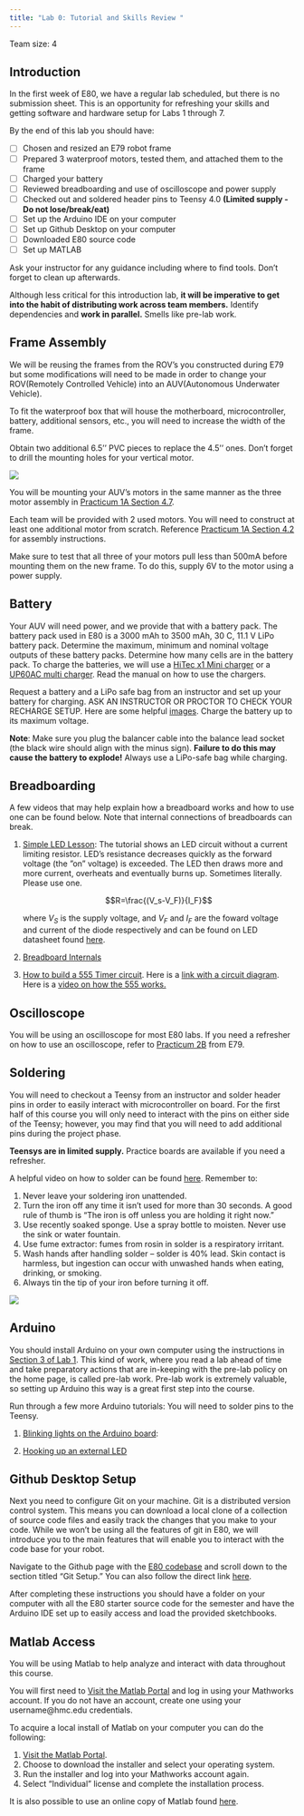 ```yaml
---
title: "Lab 0: Tutorial and Skills Review "
---
```


Team size: 4

## Introduction

In the first week of E80, we have a regular lab scheduled, but there is no submission sheet. This is an opportunity for refreshing your skills and getting software and hardware setup for Labs 1 through 7.

By the end of this lab you should have:

- [ ] Chosen and resized an E79 robot frame
- [ ] Prepared 3 waterproof motors, tested them, and attached them to the frame
- [ ] Charged your battery
- [ ] Reviewed breadboarding and use of oscilloscope and power supply
- [ ] Checked out and soldered header pins to Teensy 4.0 **(Limited supply - Do not lose/break/eat)**
- [ ] Set up the Arduino IDE on your computer
- [ ] Set up Github Desktop on your computer
- [ ] Downloaded E80 source code
- [ ] Set up MATLAB

Ask your instructor for any guidance including where to find tools. Don't forget to clean up afterwards. 


Although less critical for this introduction lab, **it will be imperative to get into the habit of distributing work across team members.** Identify dependencies and **work in parallel.** Smells like pre-lab work.

## Frame Assembly

We will be reusing the frames from the ROV's you constructed during E79 but some modifications will need to be made in order to change your ROV(Remotely Controlled Vehicle) into an AUV(Autonomous Underwater Vehicle).

To fit the waterproof box that will house the motherboard, microcontroller, battery, additional sensors, etc., you will need to increase the width of the frame.

Obtain two additional 6.5'' PVC pieces to replace the 4.5'' ones. Don't forget to drill the mounting holes for your vertical motor. 

![](img/rov.png)

You will be mounting your AUV's motors in the same manner as the three motor assembly in [Practicum 1A Section 4.7](https://sites.google.com/g.hmc.edu/e79-practicum/module-1/practicum-1a).

Each team will be provided with 2 used motors. You will need to construct at least one additional motor from scratch. Reference [Practicum 1A Section 4.2](https://sites.google.com/g.hmc.edu/e79-practicum/module-1/practicum-1a) for assembly instructions.

Make sure to test that all three of your motors pull less than 500mA before mounting them on the new frame. To do this, supply 6V to the motor using a power supply.

## Battery

Your AUV will need power, and we provide that with a battery pack. The battery pack used in E80 is a 3000 mAh to 3500 mAh, 30 C, 11.1 V LiPo battery pack. Determine the maximum, minimum and nominal voltage outputs of these battery packs. Determine how many cells are in the battery pack. To charge the batteries, we will use a [HiTec x1 Mini charger](https://hitecrcd.com//images/products/pdf/419_X1mini_Manual_BAS-V2-Web.pdf) or a [UP60AC multi charger](http://www.hrpdealer.com/pdf/manuals/UPTUP60AC%20Manual.pdf). Read the manual on how to use the chargers.

Request a battery and a LiPo safe bag from an instructor and set up your battery for charging. ASK AN INSTRUCTOR OR PROCTOR TO CHECK YOUR RECHARGE SETUP. Here are some helpful [images](https://drive.google.com/open?id=1K1DSOdeqAjU_JU-sTOdiBUnwMmpwUTPP). Charge the battery up to its maximum voltage.

::: {.note-box}
**Note**: Make sure you plug the balancer cable into the balance lead socket (the black wire should align with the minus sign). **Failure to do this may cause the battery to explode!** Always use a LiPo-safe bag while charging.
:::

## Breadboarding

A few videos that may help explain how a breadboard works and how to use one can be found below. Note that internal connections of breadboards can break. 

1. [Simple LED Lesson](https://www.youtube.com/watch?v=wCJKMFGEuuI):
    The tutorial shows an LED circuit without a current limiting resistor.  LED’s resistance decreases quickly as the forward voltage (the ”on” voltage) is exceeded.  The LED then draws more and more current, overheats and eventually burns up.  Sometimes literally. Please use one.
    
    $$R=\frac{(V_s-V_F)}{I_F}$$

    where $V_S$ is the supply voltage, and $V_F$ and $I_F$ are the foward voltage and current of the diode respectively and can be found on LED datasheet found [ here](https://www.aopled.com/AOP_PDFs/L513SRD-C.pdf).

2. [Breadboard Internals](https://www.youtube.com/watch?v=S_a-qCy6Ekk)
3. [How to build a 555 Timer circuit](https://www.youtube.com/watch?v=Vbz_MKT7KnI). Here is a [link with a circuit diagram](https://www.elprocus.com/blinking-led-using-555-timer-ic/). Here is a [video on how the 555 works.](https://www.youtube.com/watch?time_continue=385&v=i0SNb__dkYI&feature=emb_logo) 


## Oscilloscope

You will be using an oscilloscope for most E80 labs. If you need a refresher on how to use an oscilloscope, refer to [Practicum 2B](https://sites.google.com/g.hmc.edu/e79-practicum/module-2/practicum-2b) from E79.



## Soldering

You will need to checkout a Teensy from an instructor and solder header pins in order to easily interact with microcontroller on board. For the first half of this course you will only need to interact with the pins on either side of the Teensy; however, you may find that you will need to add additional pins during the project phase.

**Teensys are in limited supply.** Practice boards are available if you need a refresher.

A helpful video on how to solder can be found [here](https://www.youtube.com/watch?v=Qps9woUGkvI).
Remember to: 

1. Never leave your soldering iron unattended.
2. Turn the iron off any time it isn't used for more than 30 seconds.  A good rule of thumb is "The iron is off unless you are holding it right now."
3. Use recently soaked sponge. Use a spray bottle to moisten. Never use the sink or water fountain.
4. Use fume extractor: fumes from rosin in solder is a respiratory irritant.
5. Wash hands after handling solder – solder is 40% lead.  Skin contact is harmless, but ingestion can occur with unwashed hands when eating, drinking, or smoking.
6. Always tin the tip of your iron before turning it off.

![](img/teensy.png)


## Arduino

You should install Arduino on your own computer using the instructions in [Section 3 of Lab 1](/labs/lab1/#arduino-programming).  This kind of work, where you read a lab ahead of time and take preparatory actions that are in-keeping with the pre-lab policy on the home page, is called pre-lab work.  Pre-lab work is extremely valuable, so setting up Arduino this way is a great first step into the course.

Run through a few more Arduino tutorials:  You will need to solder pins to the Teensy.

1. [Blinking lights on the Arduino board](https://www.pjrc.com/teensy/tutorial.html):  


2. [Hooking up an external LED](https://www.pjrc.com/teensy/tutorial2.html) 


## Github Desktop Setup

Next you need to configure Git on your machine. Git is a distributed version control system. This means you can download a local clone of a collection of source code files and easily track the changes that you make to your code. While we won't be using all the features of git in E80, we will introduce you to the main features that will enable you to interact with the code base for your robot.

Navigate to the Github page with the [E80 codebase](https://github.com/HMC-E80/E80-SP2023#git-setup) and scroll down to the section titled "Git Setup." You can also follow the direct link [here](https://github.com/HMC-E80/E80-SP2023#git-setup).

After completing these instructions you should have a folder on your computer with all the E80 starter source code for the semester and have the Arduino IDE set up to easily access and load the provided sketchbooks.


## Matlab Access

You will be using Matlab to help analyze and interact with data throughout this course.

You will first need to [Visit the Matlab Portal](https://www.mathworks.com/academia/tah-portal/harvey-mudd-college-30622674.html) and log in using your Mathworks account. If you do not have an account, create one using your username@hmc.edu credentials.

To acquire a local install of Matlab on your computer you can do the following:

1. [Visit the Matlab Portal](https://www.mathworks.com/academia/tah-portal/harvey-mudd-college-30622674.html).
2. Choose to download the installer and select your operating system.
3. Run the installer and log into your Mathworks account again.
4. Select “Individual” license and complete the installation process.

It is also possible to use an online copy of Matlab found [here](https://mathematica.wolframcloud.com/).
